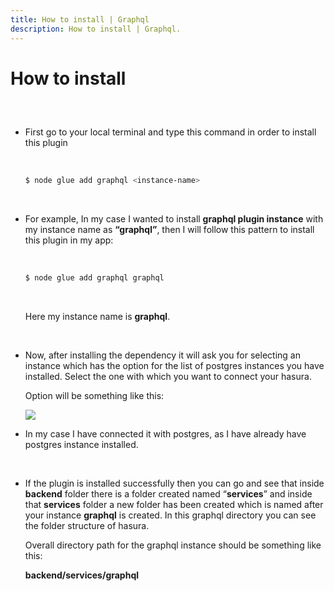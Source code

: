 ```yaml
---
title: How to install | Graphql
description: How to install | Graphql.
---
```




<Meta title="Graphql Plugin Docs/How to install" />

# How to install

##

<br/>

* First go to your local terminal and type this command in order to install this 
  plugin

  <br/>
  
    ```bash
    $ node glue add graphql <instance-name>
    ```

  <br/>


* For example, In my case I wanted to install **graphql plugin instance** with my instance
  name as **“graphql”**, then I will follow this pattern to install this plugin
  in my app:

  <br/>
  
    ```bash
    $ node glue add graphql graphql
    ```
  
  <br/>

    Here my instance name is **graphql**.

  <br/>


* Now, after installing the dependency it will ask you for selecting an 
  instance which has the option for the list of postgres instances you 
  have installed. Select the one with which you want to connect your hasura.

  Option will be something like this:
    
    <img src='/assets/graphqlHowToInstall.png'/>
    

  <br/>


* In my case I have connected it with postgres, as I have already have postgres
  instance installed.


  <br/>

* If the plugin is installed successfully then you can go and see that inside 
  **backend** folder there is a folder created named “**services**” and inside
  that **services** folder a new folder has been created which is named after your
  instance **graphql** is created. In this graphql directory you can see the folder
  structure of hasura.
  
  Overall directory path for the graphql instance should be something like this:
  
  **backend/services/graphql**
